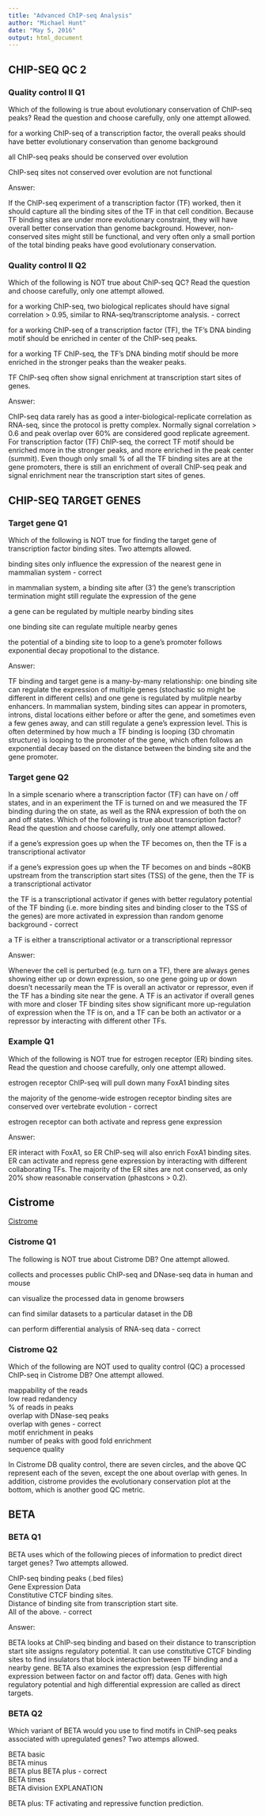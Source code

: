 ```yaml
---
title: "Advanced ChIP-seq Analysis"
author: "Michael Hunt"
date: "May 5, 2016"
output: html_document
---
```


## CHIP-SEQ QC 2

### Quality control II Q1

Which of the following is true about evolutionary conservation of ChIP-seq peaks? Read the question and choose carefully, only one attempt allowed.

 for a working ChIP-seq of a transcription factor, the overall peaks should have better evolutionary conservation than genome background 
 
 all ChIP-seq peaks should be conserved over evolution  
 
 ChIP-seq sites not conserved over evolution are not functional  

Answer:  

If the ChIP-seq experiment of a transcription factor (TF) worked, then it should capture all the binding sites of the TF in that cell condition. Because TF binding sites are under more evolutionary constraint, they will have overall better conservation than genome background. However, non-conserved sites might still be functional, and very often only a small portion of the total binding peaks have good evolutionary conservation.


### Quality control II Q2


Which of the following is NOT true about ChIP-seq QC? Read the question and choose carefully, only one attempt allowed.


 for a working ChIP-seq, two biological replicates should have signal correlation > 0.95, similar to RNA-seq/transcriptome analysis. - correct 
 
 for a working ChIP-seq of a transcription factor (TF), the TF's DNA binding motif should be enriched in center of the ChIP-seq peaks.  
 
 for a working TF ChIP-seq, the TF's DNA binding motif should be more enriched in the stronger peaks than the weaker peaks.  
 
 TF ChIP-seq often show signal enrichment at transcription start sites of genes.  

Answer:  

ChIP-seq data rarely has as good a inter-biological-replicate correlation as RNA-seq, since the protocol is pretty complex. Normally signal correlation > 0.6 and peak overlap over 60% are considered good replicate agreement. For transcription factor (TF) ChIP-seq, the correct TF motif should be enriched more in the stronger peaks, and more enriched in the peak center (summit). Even though only small % of all the TF binding sites are at the gene promoters, there is still an enrichment of overall ChIP-seq peak and signal enrichment near the transcription start sites of genes.

## CHIP-SEQ TARGET GENES

### Target gene Q1

Which of the following is NOT true for finding the target gene of transcription factor binding sites. Two attempts allowed.

binding sites only influence the expression of the nearest gene in mammalian system - correct  

in mammalian system, a binding site after (3') the gene's transcription termination might still regulate the expression of the gene  

a gene can be regulated by multiple nearby binding sites  

one binding site can regulate multiple nearby genes   

the potential of a binding site to loop to a gene's promoter follows exponential decay propotional to the distance.  

Answer:  

TF binding and target gene is a many-by-many relationship: one binding site can regulate the expression of multiple genes (stochastic so might be different in different cells) and one gene is regulated by mulitple nearby enhancers. In mammalian system, binding sites can appear in promoters, introns, distal locations either before or after the gene, and sometimes even a few genes away, and can still regulate a gene's expression level. This is often determined by how much a TF binding is looping (3D chromatin structure) is looping to the promoter of the gene, which often follows an exponential decay based on the distance between the binding site and the gene promoter.  

### Target gene Q2

In a simple scenario where a transcription factor (TF) can have on / off states, and in an experiment the TF is turned on and we measured the TF binding during the on state, as well as the RNA expression of both the on and off states. Which of the following is true about transcription factor? Read the question and choose carefully, only one attempt allowed.

 if a gene's expression goes up when the TF becomes on, then the TF is a transcriptional activator  
 
 if a gene's expression goes up when the TF becomes on and binds ~80KB upstream from the transcription start sites (TSS) of the gene, then the TF is a transcriptional activator  
 
 the TF is a transcriptional activator if genes with better regulatory potential of the TF binding (i.e. more binding sites and binding closer to the TSS of the genes) are more activated in expression than random genome background - correct  
 
 a TF is either a transcriptional activator or a transcriptional repressor
 
Answer:  

Whenever the cell is perturbed (e.g. turn on a TF), there are always genes showing either up or down expression, so one gene going up or down doesn't necessarily mean the TF is overall an activator or repressor, even if the TF has a binding site near the gene. A TF is an activator if overall genes with more and closer TF binding sites show significant more up-regulation of expression when the TF is on, and a TF can be both an activator or a repressor by interacting with different other TFs.

### Example Q1

Which of the following is NOT true for estrogen receptor (ER) binding sites. Read the question and choose carefully, only one attempt allowed.

 estrogen receptor ChIP-seq will pull down many FoxA1 binding sites  
 
 
 the majority of the genome-wide estrogen receptor binding sites are conserved over vertebrate evolution - correct  
 
 estrogen receptor can both activate and repress gene expression

Answer: 

ER interact with FoxA1, so ER ChIP-seq will also enrich FoxA1 binding sites. ER can activate and repress gene expression by interacting with different collaborating TFs. The majority of the ER sites are not conserved, as only 20% show reasonable conservation (phastcons > 0.2).

## Cistrome

[Cistrome](http://cistrome.org/Cistrome/Cistrome_Project.html)

### Cistrome Q1

The following is NOT true about Cistrome DB? One attempt allowed.

 collects and processes public ChIP-seq and DNase-seq data in human and mouse 
 
 can visualize the processed data in genome browsers  
 
 can find similar datasets to a particular dataset in the DB  
 
 can perform differential analysis of RNA-seq data - correct  
 

### Cistrome Q2


Which of the following are NOT used to quality control (QC) a processed ChIP-seq in Cistrome DB? One attempt allowed.

 mappability of the reads  
 low read redandency  
 % of reads in peaks  
 overlap with DNase-seq peaks  
 overlap with genes - correct  
 motif enrichment in peaks  
 number of peaks with good fold enrichment  
 sequence quality


In Cistrome DB quality control, there are seven circles, and the above QC represent each of the seven, except the one about overlap with genes. In addition, cistrome provides the evolutionary conservation plot at the bottom, which is another good QC metric.

## BETA

### BETA Q1

BETA uses which of the following pieces of information to predict direct target genes? Two attempts allowed.

 ChIP-seq binding peaks (.bed files)  
 Gene Expression Data  
 Constitutive CTCF binding sites.  
 Distance of binding site from transcription start site.  
All of the above. - correct

Answer:  

BETA looks at ChIP-seq binding and based on their distance to transcription start site assigns regulatory potential. It can use constitutive CTCF binding sites to find insulators that block interaction between TF binding and a nearby gene. BETA also examines the expression (esp differential expression between factor on and factor off) data. Genes with high regulatory potential and high differential expression are called as direct targets.

### BETA Q2

Which variant of BETA would you use to find motifs in ChIP-seq peaks associated with upregulated genes? Two attemps allowed.

 BETA basic  
 BETA minus  
 BETA plus 
 BETA plus - correct  
 BETA times  
 BETA division
EXPLANATION

BETA plus: TF activating and repressive function prediction.


